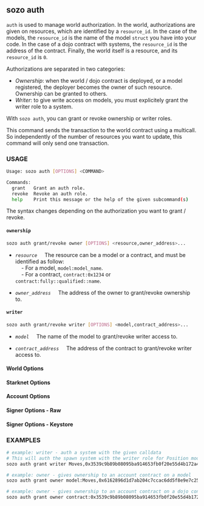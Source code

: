 
## sozo auth

`auth` is used to manage world authorization. In the world, authorizations are given on resources, which are identified by a `resource_id`.
In the case of the models, the `resource_id` is the name of the model `struct` you have into your code.
In the case of a dojo contract with systems, the `resource_id` is the address of the contract.
Finally, the world itself is a resource, and its `resource_id` is `0`.

Authorizations are separated in two categories:
* _Ownership_: when the world / dojo contract is deployed, or a model registered, the deployer becomes the owner of such resource. Ownership can be granted to others.
* _Writer_: to give write access on models, you must explicitely grant the writer role to a system.

With `sozo auth`, you can grant or revoke ownership or writer roles.

This command sends the transaction to the world contract using a multicall. So independently of the number of resources you want to update, this command will only send one transaction.

### USAGE

```sh
Usage: sozo auth [OPTIONS] <COMMAND>

Commands:
  grant   Grant an auth role.
  revoke  Revoke an auth role.
  help    Print this message or the help of the given subcommand(s)
```

The syntax changes depending on the authorization you want to grant / revoke.

#### `ownership`

```sh
sozo auth grant/revoke owner [OPTIONS] <resource,owner_address>...
```

* _`resource`_
&nbsp;&nbsp;&nbsp;&nbsp;The resource can be a model or a contract, and must be identified as follow:  
&nbsp;&nbsp;&nbsp;&nbsp;- For a model, `model:model_name`.  
&nbsp;&nbsp;&nbsp;&nbsp;- For a contract, `contract:0x1234` or `contract:fully::qualified::name`.

* _`owner_address`_
&nbsp;&nbsp;&nbsp;&nbsp;The address of the owner to grant/revoke ownership to.

#### `writer`

```sh
sozo auth grant/revoke writer [OPTIONS] <model,contract_address>...
```

* _`model`_
&nbsp;&nbsp;&nbsp;&nbsp;The name of the model to grant/revoke writer access to.

* _`contract_address`_
&nbsp;&nbsp;&nbsp;&nbsp;The address of the contract to grant/revoke writer access to.

#### World Options

<WorldOptions/>

#### Starknet Options

<StarknetOptions/>

#### Account Options

<AccountOptions/>

#### Signer Options - Raw

<SignerOptionsRaw/>

#### Signer Options - Keystore

<SignerOptionsKeystore/>

### EXAMPLES
```sh
# example: writer - auth a system with the given calldata
# This will auth the spawn system with the writer role for Position model.
sozo auth grant writer Moves,0x3539c9b89b08095ba914653fb0f20e55d4b172a415beade611bc260b346d0f7
```

```sh
# example: owner - gives ownership to an account contract on a model
sozo auth grant owner model:Moves,0x6162896d1d7ab204c7ccac6dd5f8e9e7c25ecd5ae4fcb4ad32e57786bb46e03
```
```sh
# example: owner - gives ownership to an account contract on a dojo contract
sozo auth grant owner contract:0x3539c9b89b08095ba914653fb0f20e55d4b172a415beade611bc260b346d0f7,0x6162896d1d7ab204c7ccac6dd5f8e9e7c25ecd5ae4fcb4ad32e57786bb46e03
```
